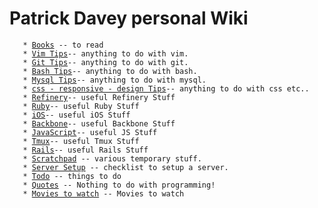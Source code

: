= Patrick Davey personal Wiki =
    * [[Books]] -- to read
    * [[Vim Tips]]-- anything to do with vim.
    * [[Git Tips]]-- anything to do with git.
    * [[Bash Tips]]-- anything to do with bash.
    * [[Mysql Tips]]-- anything to do with mysql.
    * [[css - responsive - design Tips]]-- anything to do with css etc..
    * [[Refinery]]-- useful Refinery Stuff
    * [[Ruby]]-- useful Ruby Stuff
    * [[iOS]]-- useful iOS Stuff
    * [[Backbone]]-- useful Backbone Stuff
    * [[JavaScript]]-- useful JS Stuff
    * [[Tmux]]-- useful Tmux Stuff
    * [[Rails]]-- useful Rails Stuff
    * [[Scratchpad]] -- various temporary stuff.
    * [[Server Setup]] -- checklist to setup a server.
    * [[Todo]] -- things to do
    * [[Quotes]] -- Nothing to do with programming!
    * [[Movies to watch]] -- Movies to watch


